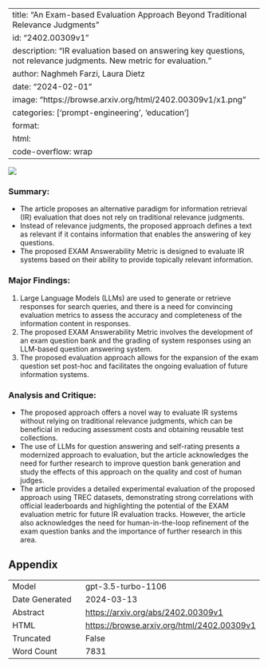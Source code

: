 
---
title: "An Exam-based Evaluation Approach Beyond Traditional Relevance Judgments"
id: "2402.00309v1"
description: "IR evaluation based on answering key questions, not relevance judgments. New metric for evaluation."
author: Naghmeh Farzi, Laura Dietz
date: "2024-02-01"
image: "https://browse.arxiv.org/html/2402.00309v1/x1.png"
categories: ['prompt-engineering', 'education']
format:
  html:
    code-overflow: wrap
---

![](https://browse.arxiv.org/html/2402.00309v1/x1.png)

### **Summary:**
- The article proposes an alternative paradigm for information retrieval (IR) evaluation that does not rely on traditional relevance judgments.
- Instead of relevance judgments, the proposed approach defines a text as relevant if it contains information that enables the answering of key questions.
- The proposed EXAM Answerability Metric is designed to evaluate IR systems based on their ability to provide topically relevant information.

### **Major Findings:**
1. Large Language Models (LLMs) are used to generate or retrieve responses for search queries, and there is a need for convincing evaluation metrics to assess the accuracy and completeness of the information content in responses.
2. The proposed EXAM Answerability Metric involves the development of an exam question bank and the grading of system responses using an LLM-based question answering system.
3. The proposed evaluation approach allows for the expansion of the exam question set post-hoc and facilitates the ongoing evaluation of future information systems.

### **Analysis and Critique:**
- The proposed approach offers a novel way to evaluate IR systems without relying on traditional relevance judgments, which can be beneficial in reducing assessment costs and obtaining reusable test collections.
- The use of LLMs for question answering and self-rating presents a modernized approach to evaluation, but the article acknowledges the need for further research to improve question bank generation and study the effects of this approach on the quality and cost of human judges.
- The article provides a detailed experimental evaluation of the proposed approach using TREC datasets, demonstrating strong correlations with official leaderboards and highlighting the potential of the EXAM evaluation metric for future IR evaluation tracks. However, the article also acknowledges the need for human-in-the-loop refinement of the exam question banks and the importance of further research in this area.

## Appendix

|          |          |
|----------|----------|
| Model     | gpt-3.5-turbo-1106       |
| Date Generated     | 2024-03-13       |
| Abstract | [https://arxiv.org/abs/2402.00309v1](https://arxiv.org/abs/2402.00309v1)        |
| HTML     | [https://browse.arxiv.org/html/2402.00309v1](https://browse.arxiv.org/html/2402.00309v1)       |
| Truncated       | False       |
| Word Count       | 7831       |